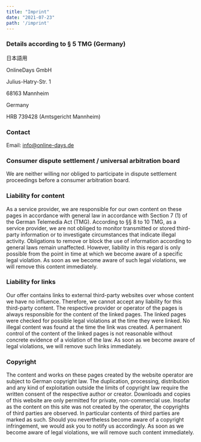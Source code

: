 ```yaml
---
title: "Imprint"
date: "2021-07-23"
path: '/imprint'
---
```


### Details according to § 5 TMG (Germany)

日本語用

OnlineDays GmbH

Julius-Hatry-Str. 1

68163 Mannheim

Germany

HRB 739428 (Amtsgericht Mannheim)

### Contact

Email: info@online-days.de

### Consumer dispute settlement / universal arbitration board

We are neither willing nor obliged to participate in dispute settlement proceedings 
before a consumer arbitration board.

### Liability for content

As a service provider, we are responsible for our own content on these pages in accordance 
with general law in accordance with Section 7 (1) of the German Telemedia Act (TMG). 
According to §§ 8 to 10 TMG, as a service provider, we are not obliged to monitor 
transmitted or stored third-party information or to investigate circumstances that 
indicate illegal activity. Obligations to remove or block the use of information 
according to general laws remain unaffected. However, liability in this regard is 
only possible from the point in time at which we become aware of a specific legal 
violation. As soon as we become aware of such legal violations, we will remove this 
content immediately.

### Liability for links

Our offer contains links to external third-party websites over whose content we 
have no influence. Therefore, we cannot accept any liability for this third-party content. 
The respective provider or operator of the pages is always responsible for the content 
of the linked pages. The linked pages were checked for possible legal violations at the 
time they were linked. No illegal content was found at the time the link was created. 
A permanent control of the content of the linked pages is not reasonable without concrete 
evidence of a violation of the law. As soon as we become aware of legal violations, 
we will remove such links immediately.

### Copyright

The content and works on these pages created by the website operator are subject to 
German copyright law. The duplication, processing, distribution and any kind of 
exploitation outside the limits of copyright law require the written consent of the 
respective author or creator. Downloads and copies of this website are only permitted 
for private, non-commercial use. Insofar as the content on this site was not created 
by the operator, the copyrights of third parties are observed. In particular contents 
of third parties are marked as such. Should you nevertheless become aware of a copyright 
infringement, we would ask you to notify us accordingly. As soon as we become aware of 
legal violations, we will remove such content immediately.